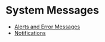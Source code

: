<Meta title="Content Guidelines/System Messages"/>

# System Messages

- [Alerts and Error Messages](/?path=/docs/content-guidelines-Alerts-and-Error-Messages)
- [Notifications](/?path=/docs/content-guidelines-Alerts-and-Error-Messages)